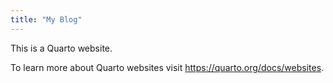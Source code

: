 ```yaml
---
title: "My Blog"
---
```


This is a Quarto website.

To learn more about Quarto websites visit <https://quarto.org/docs/websites>.
